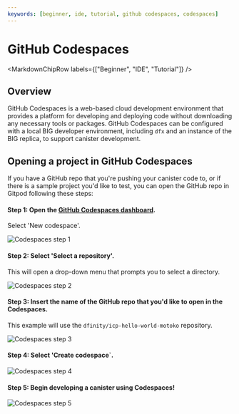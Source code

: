 ```yaml
---
keywords: [beginner, ide, tutorial, github codespaces, codespaces]
---
```



# GitHub Codespaces

<MarkdownChipRow labels={["Beginner", "IDE", "Tutorial"]} />

## Overview

GitHub Codespaces is a web-based cloud development environment that provides a platform for developing and deploying code without downloading any necessary tools or packages. GitHub Codespaces can be configured with a local BIG developer environment, including `dfx` and an instance of the BIG replica, to support canister development.

## Opening a project in GitHub Codespaces

If you have a GitHub repo that you're pushing your canister code to, or if there is a sample project you'd like to test, you can open the GitHub repo in Gitpod following these steps:

#### Step 1: Open the [GitHub Codespaces dashboard](https://github.com/codespaces).

Select 'New codespace'.

![Codespaces step 1](./_attachments/codespaces-1.png)

#### Step 2: Select 'Select a repository'. 

This will open a drop-down menu that prompts you to select a directory. 

![Codespaces step 2](./_attachments/codespaces-2.png)

#### Step 3: Insert the name of the GitHub repo that you'd like to open in the Codespaces. 

This example will use the `dfinity/icp-hello-world-motoko` repository. 

![Codespaces step 3](./_attachments/codespaces-3.png)

#### Step 4: Select 'Create codespace`.

![Codespaces step 4](./_attachments/codespaces-4.png)

#### Step 5: Begin developing a canister using Codespaces!

![Codespaces step 5](./_attachments/codespaces-5.png)
